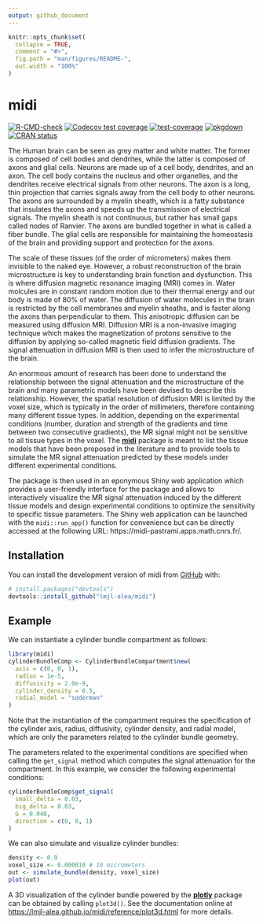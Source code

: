 ```yaml
---
output: github_document
---
```


<!-- README.md is generated from README.Rmd. Please edit that file -->

```r
knitr::opts_chunk$set(
  collapse = TRUE,
  comment = "#>",
  fig.path = "man/figures/README-",
  out.width = "100%"
)
```

# midi

<!-- badges: start -->
[![R-CMD-check](https://github.com/lmjl-alea/midi/actions/workflows/R-CMD-check.yaml/badge.svg)](https://github.com/lmjl-alea/midi/actions/workflows/R-CMD-check.yaml)
[![Codecov test coverage](https://codecov.io/gh/lmjl-alea/midi/branch/main/graph/badge.svg)](https://app.codecov.io/gh/lmjl-alea/midi?branch=main)
[![test-coverage](https://github.com/lmjl-alea/midi/actions/workflows/test-coverage.yaml/badge.svg)](https://github.com/lmjl-alea/midi/actions/workflows/test-coverage.yaml)
[![pkgdown](https://github.com/lmjl-alea/midi/actions/workflows/pkgdown.yaml/badge.svg)](https://github.com/lmjl-alea/midi/actions/workflows/pkgdown.yaml)
[![CRAN status](https://www.r-pkg.org/badges/version/midi)](https://CRAN.R-project.org/package=midi)
<!-- badges: end -->

The Human brain can be seen as grey matter and white matter. The former is
composed of cell bodies and dendrites, while the latter is composed of axons and
glial cells. Neurons are made up of a cell body, dendrites, and an axon. The
cell body contains the nucleus and other organelles, and the dendrites receive
electrical signals from other neurons. The axon is a long, thin projection that
carries signals away from the cell body to other neurons. The axons are
surrounded by a myelin sheath, which is a fatty substance that insulates the
axons and speeds up the transmission of electrical signals. The myelin sheath is
not continuous, but rather has small gaps called nodes of Ranvier. The axons are
bundled together in what is called a fiber bundle. The glial cells are
responsible for maintaining the homeostasis of the brain and providing support
and protection for the axons.

The scale of these tissues (of the order of micrometers) makes them invisible to
the naked eye. However, a robust reconstruction of the brain microstructure is
key to understanding brain function and dysfunction. This is where diffusion
magnetic resonance imaging (MRI) comes in. Water molcules are in constant random
motion due to their thermal energy and our body is made of 80% of water. The
diffusion of water molecules in the brain is restricted by the cell membranes
and myelin sheaths, and is faster along the axons than perpendicular to them.
This anisotropic diffusion can be measured using diffusion MRI. Diffusion MRI is
a non-invasive imaging technique which makes the magnetization of protons
sensitive to the diffusion by applying so-called magnetic field diffusion
gradients. The signal attenuation in diffusion MRI is then used to infer the
microstructure of the brain.

An enormous amount of research has been done to understand the relationship
between the signal attenuation and the microstructure of the brain and many
parametric models have been devised to describe this relationship. However, the
spatial resolution of diffusion MRI is limited by the voxel size, which is
typically in the order of millimeters, therefore containing many different
tissue types. In addition, depending on the experimental conditions (number,
duration and strength of the gradients and time between two consecutive
gradients), the MR signal might not be sensitive to all tissue types in the
voxel. The [**midi**](https://lmjl-alea.github.io/midi/) package is meant to list
the tissue models that have been proposed in the literature and to provide tools
to simulate the MR signal attenuation predicted by these models under different
experimental conditions.

The package is then used in an eponymous Shiny web application which provides a
user-friendly interface for the package and allows to interactively visualize
the MR signal attenuation induced by the different tissue models and design
experimental conditions to optimize the sensitivity to specific tissue
parameters. The Shiny web application can be launched with the `midi::run_app()`
function for convenience but can be directly accessed at the following URL:
https://midi-pastrami.apps.math.cnrs.fr/.

## Installation

You can install the development version of midi from [GitHub](https://github.com/) with:

``` r
# install.packages("devtools")
devtools::install_github("lmjl-alea/midi")
```

## Example

We can instantiate a cylinder bundle compartment as follows:

```r
library(midi)
cylinderBundleComp <- CylinderBundleCompartment$new(
  axis = c(0, 0, 1),
  radius = 1e-5,
  diffusivity = 2.0e-9,
  cylinder_density = 0.5,
  radial_model = "soderman"
)
```

Note that the instantiation of the compartment requires the specification of the
cylinder axis, radius, diffusivity, cylinder density, and radial model, which
are only the parameters related to the cylinder bundle geometry.

The parameters related to the experimental conditions are specified when calling
the `get_signal` method which computes the signal attenuation for the
compartment. In this example, we consider the following experimental conditions:

```r
cylinderBundleComp$get_signal(
  small_delta = 0.03,
  big_delta = 0.03,
  G = 0.040,
  direction = c(0, 0, 1)
)
```

We can also simulate and visualize cylinder bundles:

```r
density <- 0.9
voxel_size <- 0.000010 # 10 micrometers
out <- simulate_bundle(density, voxel_size)
plot(out)
```

A 3D visualization of the cylinder bundle powered by the
[**plotly**](https://plotly.com/r/) package can be obtained by calling
`plot3d()`. See the documentation online at <https://lmjl-alea.github.io/midi/reference/plot3d.html> for more details.
